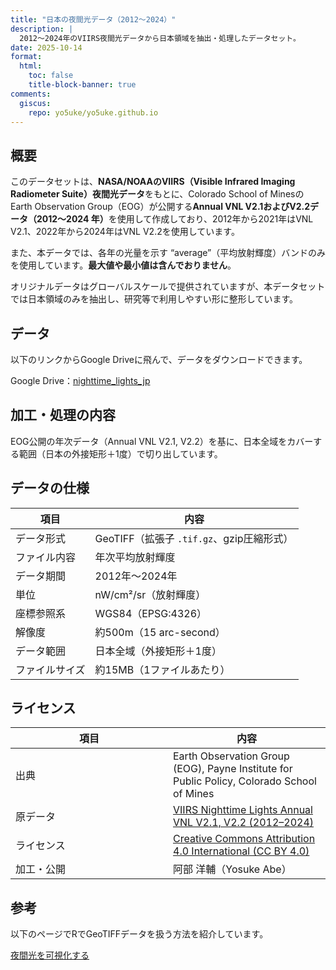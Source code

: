 ```yaml
---
title: "日本の夜間光データ（2012～2024）"
description: |
  2012～2024年のVIIRS夜間光データから日本領域を抽出・処理したデータセット。
date: 2025-10-14
format: 
  html:
    toc: false
    title-block-banner: true
comments: 
  giscus: 
    repo: yo5uke/yo5uke.github.io
---
```


## 概要

このデータセットは、**NASA/NOAAのVIIRS（Visible Infrared Imaging Radiometer Suite）夜間光データ**をもとに、Colorado School of MinesのEarth Observation Group（EOG）が公開する**Annual VNL V2.1およびV2.2データ（2012～2024 年）**を使用して作成しており、2012年から2021年はVNL V2.1、2022年から2024年はVNL V2.2を使用しています。

また、本データでは、各年の光量を示す "average"（平均放射輝度）バンドのみを使用しています。**最大値や最小値は含んでおりません**。

オリジナルデータはグローバルスケールで提供されていますが、本データセットでは日本領域のみを抽出し、研究等で利用しやすい形に整形しています。

## データ

以下のリンクからGoogle Driveに飛んで、データをダウンロードできます。

Google Drive：[nighttime_lights_jp](https://drive.google.com/drive/folders/1nQCDPfBJ4mU4XxDyZW_b2UhHvJbm_fFx?usp=drive_link)

## 加工・処理の内容

EOG公開の年次データ（Annual VNL V2.1, V2.2）を基に、日本全域をカバーする範囲（日本の外接矩形＋1度）で切り出しています。

## データの仕様

| 項目 | 内容 |
|------|------|
| データ形式 | GeoTIFF（拡張子 `.tif.gz`、gzip圧縮形式） |
| ファイル内容 | 年次平均放射輝度 |
| データ期間 | 2012年～2024年 |
| 単位 | nW/cm²/sr（放射輝度） |
| 座標参照系 | WGS84（EPSG:4326） |
| 解像度 | 約500m（15 arc-second） |
| データ範囲 | 日本全域（外接矩形＋1度） |
| ファイルサイズ | 約15MB（1ファイルあたり） |

## ライセンス

| 項目 | 内容 |
|------|------|
| 出典 | Earth Observation Group (EOG), Payne Institute for Public Policy, Colorado School of Mines |
| 原データ | [VIIRS Nighttime Lights Annual VNL V2.1, V2.2 (2012–2024)](https://eogdata.mines.edu/products/vnl/#annual_v2) |
| ライセンス | [Creative Commons Attribution 4.0 International (CC BY 4.0)](https://creativecommons.org/licenses/by/4.0/) |
| 加工・公開 | 阿部 洋輔（Yosuke Abe） |

## 参考

以下のページでRでGeoTIFFデータを扱う方法を紹介しています。

:::{.callout-tip appearance="minimal"}
[夜間光を可視化する](../../gis_in_r/4_nighttime_light/index.qmd)
:::